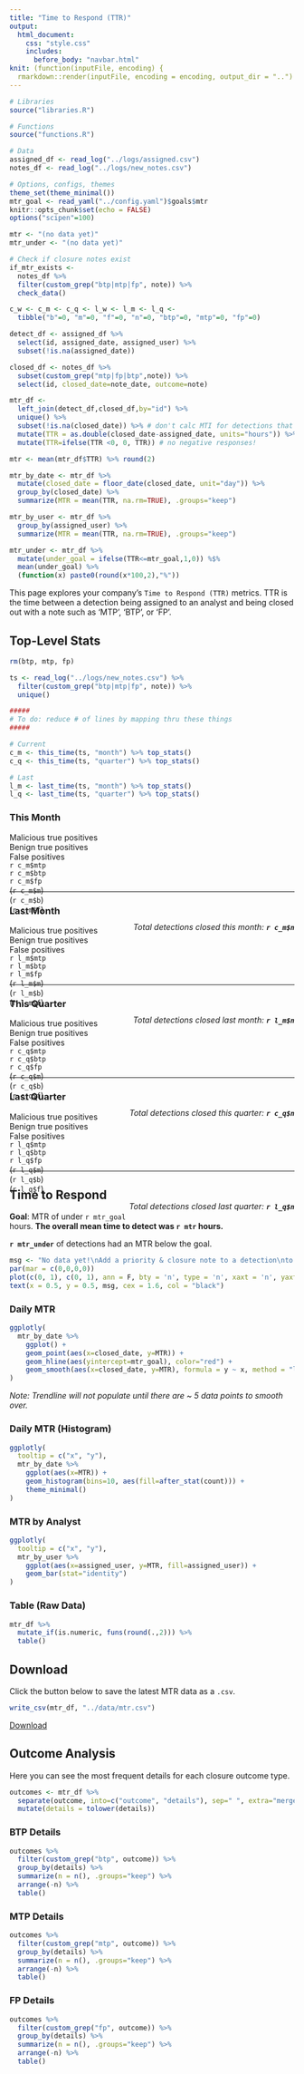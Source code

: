```yaml
---
title: "Time to Respond (TTR)"
output:
  html_document:
    css: "style.css"
    includes:
      before_body: "navbar.html"
knit: (function(inputFile, encoding) {
  rmarkdown::render(inputFile, encoding = encoding, output_dir = "..") })
---
```


```r
# Libraries
source("libraries.R")

# Functions
source("functions.R")

# Data
assigned_df <- read_log("../logs/assigned.csv")
notes_df <- read_log("../logs/new_notes.csv")

# Options, configs, themes
theme_set(theme_minimal())
mtr_goal <- read_yaml("../config.yaml")$goals$mtr
knitr::opts_chunk$set(echo = FALSE)
options("scipen"=100)
```

```r
mtr <- "(no data yet)"
mtr_under <- "(no data yet)"

# Check if closure notes exist
if_mtr_exists <-
  notes_df %>%
  filter(custom_grep("btp|mtp|fp", note)) %>%
  check_data()

c_w <- c_m <- c_q <- l_w <- l_m <- l_q <- 
  tibble("b"=0, "m"=0, "f"=0, "n"=0, "btp"=0, "mtp"=0, "fp"=0)
```

```r
detect_df <- assigned_df %>%
  select(id, assigned_date, assigned_user) %>%
  subset(!is.na(assigned_date))

closed_df <- notes_df %>%
  subset(custom_grep("mtp|fp|btp",note)) %>%
  select(id, closed_date=note_date, outcome=note)

mtr_df <-
  left_join(detect_df,closed_df,by="id") %>%
  unique() %>%
  subset(!is.na(closed_date)) %>% # don't calc MTI for detections that aren't closed
  mutate(TTR = as.double(closed_date-assigned_date, units="hours")) %>%
  mutate(TTR=ifelse(TTR <0, 0, TTR)) # no negative responses!

mtr <- mean(mtr_df$TTR) %>% round(2)

mtr_by_date <- mtr_df %>%
  mutate(closed_date = floor_date(closed_date, unit="day")) %>%
  group_by(closed_date) %>%
  summarize(MTR = mean(TTR, na.rm=TRUE), .groups="keep")

mtr_by_user <- mtr_df %>%
  group_by(assigned_user) %>%
  summarize(MTR = mean(TTR, na.rm=TRUE), .groups="keep")

mtr_under <- mtr_df %>%
  mutate(under_goal = ifelse(TTR<=mtr_goal,1,0)) %$%
  mean(under_goal) %>%
  (function(x) paste0(round(x*100,2),"%"))
```


This page explores your company's `Time to Respond (TTR)` metrics. TTR is the time between a detection being assigned to an analyst and being closed out with a note such as 'MTP', 'BTP', or 'FP'.

## Top-Level Stats {.tabset}

```r
rm(btp, mtp, fp)

ts <- read_log("../logs/new_notes.csv") %>%
  filter(custom_grep("btp|mtp|fp", note)) %>%
  unique()

#####
# To do: reduce # of lines by mapping thru these things
#####

# Current
c_m <- this_time(ts, "month") %>% top_stats()
c_q <- this_time(ts, "quarter") %>% top_stats()

# Last
l_m <- last_time(ts, "month") %>% top_stats()
l_q <- last_time(ts, "quarter") %>% top_stats()
```

### This Month

<div style="height:90px;" id="closed_m">
<div>
  <div id="stat-col">Malicious true positives</div>
  <div id="stat-col">Benign true positives</div>
  <div id="stat-col">False positives</div>
</div>

<div>
  <div id="stat-col"> <a id="stat"> `r c_m$mtp` </a> </div>
  <div id="stat-col"> <a id="stat"> `r c_m$btp` </a> </div>
  <div id="stat-col"> <a id="stat"> `r c_m$fp` </a> </div>
</div>

<div>
  <div id="stat-col">(`r c_m$m`)</div>
  <div id="stat-col">(`r c_m$b`)</div>
  <div id="stat-col">(`r c_m$f`)</div>
</div>

<div style="float: right;">
  <i> Total detections closed this month: <b> `r c_m$n` </b> </i>
</div>
</div>

***

### Last Month

<div style="height:90px;" id="closed_m">
<div>
  <div id="stat-col">Malicious true positives</div>
  <div id="stat-col">Benign true positives</div>
  <div id="stat-col">False positives</div>
</div>

<div>
  <div id="stat-col"> <a id="stat"> `r l_m$mtp` </a> </div>
  <div id="stat-col"> <a id="stat"> `r l_m$btp` </a> </div>
  <div id="stat-col"> <a id="stat"> `r l_m$fp` </a> </div>
</div>

<div>
  <div id="stat-col">(`r l_m$m`)</div>
  <div id="stat-col">(`r l_m$b`)</div>
  <div id="stat-col">(`r l_m$f`)</div>
</div>

<div style="float: right;">
  <i> Total detections closed last month: <b> `r l_m$n` </b> </i>
</div>
</div>

***

### This Quarter

<div style="height:90px;" id="closed_q">
<div>
  <div id="stat-col">Malicious true positives</div>
  <div id="stat-col">Benign true positives</div>
  <div id="stat-col">False positives</div>
</div>

<div>
  <div id="stat-col"> <a id="stat"> `r c_q$mtp` </a> </div>
  <div id="stat-col"> <a id="stat"> `r c_q$btp` </a> </div>
  <div id="stat-col"> <a id="stat"> `r c_q$fp` </a> </div>
</div>

<div>
  <div id="stat-col">(`r c_q$m`)</div>
  <div id="stat-col">(`r c_q$b`)</div>
  <div id="stat-col">(`r c_q$f`)</div>
</div>

<div style="float: right;">
  <i> Total detections closed this quarter: <b> `r c_q$n` </b> </i>
</div>
</div>

***

### Last Quarter

<div style="height:90px;" id="closed_q">
<div>
  <div id="stat-col">Malicious true positives</div>
  <div id="stat-col">Benign true positives</div>
  <div id="stat-col">False positives</div>
</div>

<div>
  <div id="stat-col"> <a id="stat"> `r l_q$mtp` </a> </div>
  <div id="stat-col"> <a id="stat"> `r l_q$btp` </a> </div>
  <div id="stat-col"> <a id="stat"> `r l_q$fp` </a> </div>
</div>

<div>
  <div id="stat-col">(`r l_q$m`)</div>
  <div id="stat-col">(`r l_q$b`)</div>
  <div id="stat-col">(`r l_q$f`)</div>
</div>

<div style="float: right;">
  <i> Total detections closed last quarter: <b> `r l_q$n` </b> </i>
</div>
</div>

***

## Time to Respond {.tabset}

**Goal**: MTR of under `r mtr_goal` hours. **The overall mean time to detect was `r mtr` hours.**

**`r mtr_under`** of detections had an MTR below the goal.

```r
msg <- "No data yet!\nAdd a priority & closure note to a detection\nto see this page populate."
par(mar = c(0,0,0,0))
plot(c(0, 1), c(0, 1), ann = F, bty = 'n', type = 'n', xaxt = 'n', yaxt = 'n')
text(x = 0.5, y = 0.5, msg, cex = 1.6, col = "black")
```

### Daily MTR

```r
ggplotly(
  mtr_by_date %>%
    ggplot() +
    geom_point(aes(x=closed_date, y=MTR)) +
    geom_hline(aes(yintercept=mtr_goal), color="red") +
    geom_smooth(aes(x=closed_date, y=MTR), formula = y ~ x, method = "loess")
)
```

*Note: Trendline will not populate until there are ~ 5 data points to smooth over.*

### Daily MTR (Histogram)

```r
ggplotly(
  tooltip = c("x", "y"),
  mtr_by_date %>%
    ggplot(aes(x=MTR)) +
    geom_histogram(bins=10, aes(fill=after_stat(count))) +
    theme_minimal()
)
```

### MTR by Analyst

```r
ggplotly(
  tooltip = c("x", "y"),
  mtr_by_user %>%
    ggplot(aes(x=assigned_user, y=MTR, fill=assigned_user)) +
    geom_bar(stat="identity")
)
```

### Table (Raw Data)

```r
mtr_df %>%
  mutate_if(is.numeric, funs(round(.,2))) %>%
  table()
```

## Download

Click the button below to save the latest MTR data as a `.csv`.

```r
write_csv(mtr_df, "../data/mtr.csv")
```

<a id = "button" download="mta.csv" href="../data/mta.csv">Download</a>

## Outcome Analysis {.tabset}

Here you can see the most frequent details for each closure outcome type.

```r
outcomes <- mtr_df %>%
  separate(outcome, into=c("outcome", "details"), sep=" ", extra="merge") %>%
  mutate(details = tolower(details))
```

### BTP Details
```r
outcomes %>%
  filter(custom_grep("btp", outcome)) %>%
  group_by(details) %>%
  summarize(n = n(), .groups="keep") %>%
  arrange(-n) %>%
  table()
```

### MTP Details
```r
outcomes %>%
  filter(custom_grep("mtp", outcome)) %>%
  group_by(details) %>%
  summarize(n = n(), .groups="keep") %>%
  arrange(-n) %>%
  table()
```

### FP Details
```r
outcomes %>%
  filter(custom_grep("fp", outcome)) %>%
  group_by(details) %>%
  summarize(n = n(), .groups="keep") %>%
  arrange(-n) %>%
  table()
```